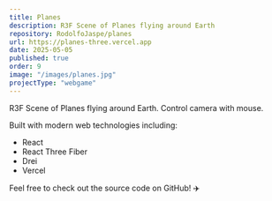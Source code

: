 ```yaml
---
title: Planes
description: R3F Scene of Planes flying around Earth
repository: RodolfoJaspe/planes
url: https://planes-three.vercel.app
date: 2025-05-05
published: true
order: 9
image: "/images/planes.jpg"
projectType: "webgame"
---
```


R3F Scene of Planes flying around Earth. Control camera with mouse.

Built with modern web technologies including:

- React
- React Three Fiber
- Drei
- Vercel

Feel free to check out the source code on GitHub! ✈️
